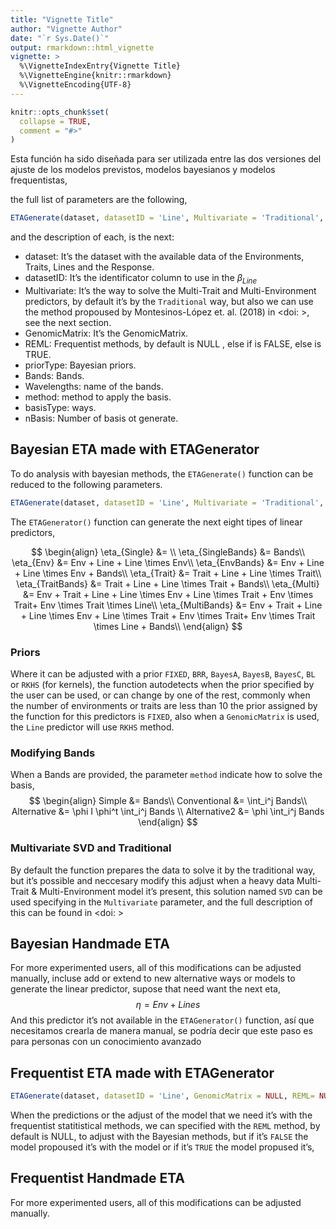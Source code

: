 ```yaml
---
title: "Vignette Title"
author: "Vignette Author"
date: "`r Sys.Date()`"
output: rmarkdown::html_vignette
vignette: >
  %\VignetteIndexEntry{Vignette Title}
  %\VignetteEngine{knitr::rmarkdown}
  %\VignetteEncoding{UTF-8}
---
```


```r
knitr::opts_chunk$set(
  collapse = TRUE,
  comment = "#>"
)
```

Esta función ha sido diseñada para ser utilizada entre las dos versiones del ajuste de los modelos previstos, modelos bayesianos y modelos frequentistas, 

the full list of parameters are the following,
```r
ETAGenerate(dataset, datasetID = 'Line', Multivariate = 'Traditional', GenomicMatrix = NULL, REML= NULL, priorType = 'BRR', Bands = NULL, Wavelengths = NULL, method = 'Simple', basisType = 'Fourier.Basis', nBasis = 1, ...)
```

and the description of each, is the next:

- dataset: It's the dataset with the available data of the Environments, Traits, Lines and the Response.
- datasetID: It's the identificator column to use in the $\beta_{Line}$
- Multivariate: It's the way to solve the Multi-Trait and Multi-Environment predictors, by default it's by the `Traditional` way, but also we can use the method propoused by Montesinos-López et. al. (2018) in <doi: >, see the next section.
- GenomicMatrix: It's the GenomicMatrix.
- REML: Frequentist methods, by default is NULL , else if is FALSE, else is TRUE.
- priorType: Bayesian priors.
- Bands: Bands.
- Wavelengths: name of the bands.
- method: method to apply the basis.
- basisType: ways.
- nBasis: Number of basis ot generate.


## Bayesian ETA made with ETAGenerator

To do analysis with bayesian methods, the `ETAGenerate()` function can be reduced to the following parameters.

```r
ETAGenerate(dataset, datasetID = 'Line', Multivariate = 'Traditional', GenomicMatrix = NULL, priorType = 'BRR', Bands = NULL, Wavelengths = NULL, method = 'Simple', basisType = 'Fourier.Basis', nBasis = 1, ...)
```


The `ETAGenerator()` function can generate the next eight tipes of linear predictors,

$$
\begin{align}
  \eta_{Single}       &= \\
  \eta_{SingleBands}  &= Bands\\
  \eta_{Env}          &= Env + Line + Line \times Env\\
  \eta_{EnvBands}     &= Env + Line + Line \times Env + Bands\\
  \eta_{Trait}        &= Trait + Line + Line \times Trait\\
  \eta_{TraitBands}   &= Trait + Line + Line \times Trait + Bands\\
  \eta_{Multi}              &= Env + Trait + Line + Line \times Env + Line \times Trait + Env \times Trait+ Env \times Trait \times Line\\
  \eta_{MultiBands}   &= Env + Trait + Line + Line \times Env + Line \times Trait + Env \times Trait+ Env \times Trait \times Line + Bands\\
\end{align}
$$

### Priors

Where it can be adjusted with a prior `FIXED`, `BRR`, `BayesA`, `BayesB`, `BayesC`, `BL` or `RKHS` (for kernels),  the function autodetects when the prior specified by the user can be used, or can change by one of the rest, commonly when the number of environments or traits are less than 10 the prior assigned by the function for this predictors is `FIXED`, also when a `GenomicMatrix` is used, the `Line` predictor will use `RKHS` method.   

### Modifying Bands
When a Bands are provided, the parameter `method` indicate how to solve the basis,
$$
\begin{align}
  Simple        &= Bands\\
  Conventional  &= \int_i^j Bands\\
  Alternative   &= \phi I \phi^t \int_i^j Bands  \\
  Alternative2  &= \phi \int_i^j Bands
\end{align}
$$

### Multivariate SVD and Traditional

By default the function prepares the data to solve it by the traditional way, but it's possible and neccesary modify this adjust when a heavy data Multi-Trait & Multi-Environment model it's present, this solution named `SVD` can be used specifying in the `Multivariate` parameter, and the full description of this can be found in <doi: >

## Bayesian Handmade ETA
For more experimented users, all of this modifications can be adjusted manually, incluse add or extend to new alternative ways or models to generate the linear predictor, supose that need want the next eta,
$$
\eta = Env + Lines 
$$
And this predictor it's not available in the `ETAGenerator()` function, así que necesitamos crearla de manera manual, se podría decir que este paso es para personas con un conocimiento avanzado


## Frequentist ETA made with ETAGenerator

```r
ETAGenerate(dataset, datasetID = 'Line', GenomicMatrix = NULL, REML= NULL, Bands = NULL, Wavelengths = NULL, method = 'Simple', basisType = 'Fourier.Basis', nBasis = 1, ...)
```

When the predictions or the adjust of the model that we need it's with the frequentist statitistical methods, we can specified with the `REML` method, by default is NULL, to adjust with the Bayesian methods, but if it's `FALSE` the model propoused it's with the model or if it's `TRUE` the model propused it's,

## Frequentist Handmade ETA

For more experimented users, all of this modifications can be adjusted manually.
